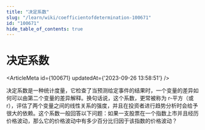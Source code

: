 ```yaml
---
title: "决定系数"
slug: "/learn/wiki/coefficientofdetermination-100671"
id: "100671"
hide_table_of_contents: true
---
```



# 决定系数

<ArticleMeta id={100671} updatedAt={'2023-09-26 13:58:51'} />
<div className='border-solid border-b border-t-0 my-4 border-[var(--ifm-color-gray-300)]' />

决定系数是一种统计度量，它检查了当预测给定事件的结果时，一个变量的差异如何可以由第二个变量的差异解释。换句话说，这个系数，更常被称为 r-平方（或 r），评估了两个变量之间的线性关系的强度，并且在投资者进行趋势分析时会给予很大的依赖。这个系数一般回答以下问题：如果一支股票在一个指数上市并且经历价格波动，那么它的价格波动中有多少百分比归因于该指数的价格波动？
